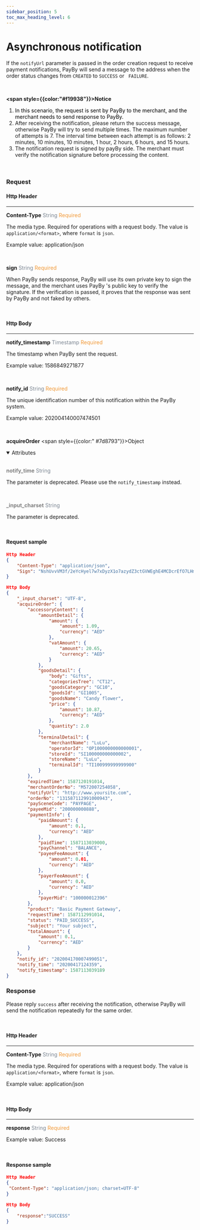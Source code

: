 ```yaml
---
sidebar_position: 5
toc_max_heading_level: 6
---
```





# Asynchronous notification

If the `notifyUrl` parameter is passed in the order creation request to receive payment notifications, PayBy will send a message to the address when the order status changes from `CREATED` to `SUCCESS` or ` FAILURE`.

<br/>

**<span style={{color:"#f19938"}}>Notice</span>**

1.  <font color = 'black'>In this scenario, the request is sent by PayBy to the merchant, and the merchant needs to send response to PayBy.</font>
2.  After receiving the notification, please return the success message, otherwise PayBy will try to send multiple times. The maximum number of attempts is 7. The interval time between each attempt is as follows:  2 minutes, 10 minutes, 10  minutes, 1 hour, 2 hours, 6 hours, and 15 hours. 
6.  The notification request is signed by payBy side. The merchant must verify the notification signature before processing the content.

<br/>

### Request

#### Http Header

---

**Content-Type**  <font color = '#7d8793'>String</font>  <font color = '#f19938'>Required</font>

The media type. Required for operations with a request body. The value is `application/<format>`, where `format` is `json`.

Example value: application/json

<br/>

**sign**   <font color = ' #7d8793'>String</font>   <font color = '#f19938'>Required</font>

When PayBy sends response, PayBy will use its own private key to sign the message, and the merchant uses PayBy 's public key to verify the signature. If the verification is passed, it proves that the response was sent by PayBy and not faked by others.

<br/>

#### Http Body

---

**notify_timestamp**  <font color = ' #7d8793'>Timestamp</font>  <font color = '#f19938'>Required</font>

The timestamp when PayBy sent the request.

Example value: 1586849271877

<br/>

**notify_id**  <font color = ' #7d8793'>String</font>  <font color = '#f19938'>Required</font>

The unique identification number of this notification within the PayBy system.

Example value: 202004140007474501

<br/>

**acquireOrder** <span style={{color:" #7d8793"}}>Object</span>

  <details open={true}>
  <summary>Attributes</summary>
    <AcquireOrder />
  </details>
<br/>

<font color = 'grey'>**notify_time**</font>  <font color = ' #7d8793'>String</font>  

The parameter is deprecated. Please use the `notify_timestamp` instead.

<br/>

<font color = 'grey'>**_input_charset**</font>  <font color = ' #7d8793'>String</font>  

The parameter is deprecated. 

<br/>

#### Request sample

```json
Http Header
{
    "Content-Type": "application/json",
  	"Sign": "NshUvvVM3f/2eYcHyel7w7xDyzX1o7azydZ3ctGVWEghE4MCDcrEfO7LHmuDCQO4tqLwXwIv4pJfPH37X/o4V8q9QaE+gcPPvzO2xlT/Fksocd+gBoBWGz6SaEmD3eKQ7J9SU3+sKLOre9BomzJ5CuzsFAbBrZVw1+0MiwE3NTJvKEL3CW6LhHj2/1bnFMrQeBXP0z2LoqqODORG5Sgy8W9EPlMityjGOtPGMPj6iOK6il1KIeGRBW1wBeP0ZP/n8hwsob/fLygJ8UhB/kOAICXRrA+uo2Z4JJXhuX9P+C0BufPWHIdwq7ZdAvcxmSXFjtwIHuY9JFNWdTBZhxNw3g=="
}

Http Body
{
    "_input_charset": "UTF-8",
    "acquireOrder": {
        "accessoryContent": {
            "amountDetail": {
                "amount": {
                    "amount": 1.09,
                    "currency": "AED"
                },
                "vatAmount": {
                    "amount": 20.65,
                    "currency": "AED"
                }
            },
            "goodsDetail": {
                "body": "Gifts",
                "categoriesTree": "CT12",
                "goodsCategory": "GC10",
                "goodsId": "GI1005",
                "goodsName": "Candy flower",
                "price": {
                    "amount": 10.87,
                    "currency": "AED"
                },
                "quantity": 2.0
            },
            "terminalDetail": {
                "merchantName": "LuLu",
                "operatorId": "OP1000000000000001",
                "storeId": "SI100000000000002",
                "storeName": "LuLu",
                "terminalId": "TI100999999999900"
            }
        },
        "expiredTime": 1587120191014,
        "merchantOrderNo": "M572007254058",
        "notifyUrl": "http://www.yoursite.com",
        "orderNo": "131587112991000943",
        "paySceneCode": "PAYPAGE",
        "payeeMid": "200000000888",
        "paymentInfo": {
            "paidAmount": {
                "amount": 0.1,
                "currency": "AED"
            },
            "paidTime": 1587113039000,
            "payChannel": "BALANCE",
            "payeeFeeAmount": {
                "amount": 0.01,
                "currency": "AED"
            },
            "payerFeeAmount": {
                "amount": 0.0,
                "currency": "AED"
            },
            "payerMid": "100000012396"
        },
        "product": "Basic Payment Gateway",
        "requestTime": 1587112991014,
        "status": "PAID_SUCCESS",
        "subject": "Your subject",
        "totalAmount": {
            "amount": 0.1,
            "currency": "AED"
        }
    },
    "notify_id": "202004170007499051",
    "notify_time": "20200417124359",
    "notify_timestamp": 1587113039189
}
```



### Response 

Please reply `success` after receiving the notification, otherwise PayBy will send the notification repeatedly for the same order.

<br/>

#### Http Header

---

**Content-Type**    <font color = '#7d8793'>String</font>  <font color = '#f19938'>Required</font>

The media type. Required for operations with a request body. The value is `application/<format>`, where `format` is `json`.

Example value: application/json

<br/>

#### Http Body

---

**response**  <font color = ' #7d8793'>String</font>  <font color = '#f19938'>Required</font>

Example value: Success

<br/>

#### Response sample

```json
Http Header
{
 "Content-Type": "application/json; charset=UTF-8" 
}

Http Body
{
    "response":"SUCCESS"
}
```

